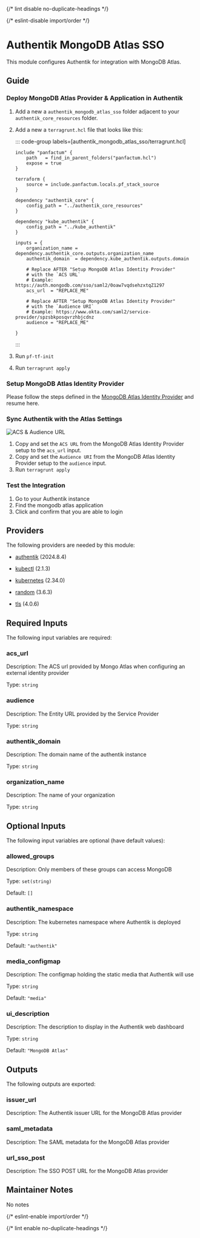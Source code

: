 
{/* lint disable no-duplicate-headings */}

{/* eslint-disable import/order */}
<ModuleHeader name="authentik_mongodb_atlas_sso" sourceHref="https://github.com/Panfactum/stack/tree/__PANFACTUM_VERSION_MAIN__/packages/infrastructure/authentik_mongodb_atlas_sso" status="beta" type="direct"/>

# Authentik MongoDB Atlas SSO

This module configures Authentik for integration with MongoDB Atlas.

## Guide

### Deploy MongoDB Atlas Provider & Application in Authentik

1. Add a new a `authentik_mongodb_atlas_sso` folder adjacent to your `authentik_core_resources` folder.
2. Add a new a `terragrunt.hcl` file that looks like this:

    ::: code-group labels=[authentik\_mongodb\_atlas\_sso/terragrunt.hcl]
    ```hcl collapse={1-9} "REPLACE_ME"
    include "panfactum" {
        path   = find_in_parent_folders("panfactum.hcl")
        expose = true
    }

    terraform {
        source = include.panfactum.locals.pf_stack_source
    }

    dependency "authentik_core" {
        config_path = "../authentik_core_resources"
    }

    dependency "kube_authentik" {
        config_path = "../kube_authentik"
    }

    inputs = {
        organization_name = dependency.authentik_core.outputs.organization_name
        authentik_domain  = dependency.kube_authentik.outputs.domain
        
        # Replace AFTER "Setup MongoDB Atlas Identity Provider"
        # with the `ACS URL`
        # Example: https://auth.mongodb.com/sso/saml2/0oaw7vqdsehzxtqZ1297
        acs_url  = "REPLACE_ME"

        # Replace AFTER "Setup MongoDB Atlas Identity Provider"
        # with the `Audience URI`
        # Example: https://www.okta.com/saml2/service-provider/spzsbkposqvrzhbjcdnz
        audience = "REPLACE_ME"

    }
    ```
    :::  

3. Run `pf-tf-init`
4. Run `terragrunt apply`

### Setup MongoDB Atlas Identity Provider

Please follow the steps defined in the [MongoDB Atlas Identity Provider](/docs/main/reference/infrastructure-modules/direct/authentik/mongodb\_atlas\_identity\_provider) and resume here.

### Sync Authentik with the Atlas Settings

![ACS & Audience URL](doc\_images/mongodb-atlas-identity-providers-acs-url.png)

1. Copy and set the `ACS URL` from the MongoDB Atlas Identity Provider setup to the `acs_url` input.
2. Copy and set the `Audience URI` from the MongoDB Atlas Identity Provider setup to the `audience` input.
3. Run `terragrunt apply`

### Test the Integration

1. Go to your Authentik instance
2. Find the mongodb atlas application
3. Click and confirm that you are able to login

## Providers

The following providers are needed by this module:

- [authentik](https://registry.terraform.io/providers/goauthentik/authentik/2024.8.4/docs) (2024.8.4)

- [kubectl](https://registry.terraform.io/providers/alekc/kubectl/2.1.3/docs) (2.1.3)

- [kubernetes](https://registry.terraform.io/providers/hashicorp/kubernetes/2.34.0/docs) (2.34.0)

- [random](https://registry.terraform.io/providers/hashicorp/random/3.6.3/docs) (3.6.3)

- [tls](https://registry.terraform.io/providers/hashicorp/tls/4.0.6/docs) (4.0.6)

## Required Inputs

The following input variables are required:

### acs\_url

Description: The ACS url provided by Mongo Atlas when configuring an external identity provider

Type: `string`

### audience

Description: The Entity URL provided by the Service Provider

Type: `string`

### authentik\_domain

Description: The domain name of the authentik instance

Type: `string`

### organization\_name

Description: The name of your organization

Type: `string`

## Optional Inputs

The following input variables are optional (have default values):

### allowed\_groups

Description: Only members of these groups can access MongoDB

Type: `set(string)`

Default: `[]`

### authentik\_namespace

Description: The kubernetes namespace where Authentik is deployed

Type: `string`

Default: `"authentik"`

### media\_configmap

Description: The configmap holding the static media that Authentik will use

Type: `string`

Default: `"media"`

### ui\_description

Description: The description to display in the Authentik web dashboard

Type: `string`

Default: `"MongoDB Atlas"`

## Outputs

The following outputs are exported:

### issuer\_url

Description: The Authentik issuer URL for the MongoDB Atlas provider

### saml\_metadata

Description: The SAML metadata for the MongoDB Atlas provider

### url\_sso\_post

Description: The SSO POST URL for the MongoDB Atlas provider

## Maintainer Notes

No notes

{/* eslint-enable import/order */}

{/* lint enable no-duplicate-headings */}
